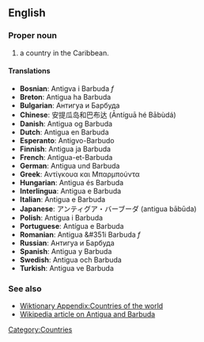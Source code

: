 ==English==

===Proper noun===

# a country in the Caribbean. 

====Translations====
*'''Bosnian''': Antigva i Barbuda ''f''
*'''Breton''': Antigua ha Barbuda
*'''Bulgarian''': Антигуа и Барбуда
*'''Chinese''': 安提瓜岛和巴布达 (Āntíguā hé Bābùdá)
*'''Danish''': Antigua og Barbuda
*'''Dutch''': Antigua en Barbuda
*'''Esperanto''': Antigvo-Barbudo
*'''Finnish''': Antigua ja Barbuda
*'''French''': Antigua-et-Barbuda
*'''German''': Antigua und Barbuda
*'''Greek''': Αντίγκουα και Μπαρμπούντα
*'''Hungarian''': Antigua és Barbuda
*'''Interlingua''': Antigua e Barbuda
*'''Italian''': Antigua e Barbuda
*'''Japanese''': アンティグア・バーブーダ (antigua bābūda)
*'''Polish''': Antigua i Barbuda
*'''Portuguese''': Antígua e Barbuda
*'''Romanian''': Antigua &#351i Barbuda ''f''
*'''Russian''': Антигуа и Барбуда
*'''Spanish''': Antigua y Barbuda
*'''Swedish''': Antigua och Barbuda
*'''Turkish''': Antigua ve Barbuda

===See also===
*[[Wiktionary Appendix:Countries of the world]]
*[[w:Antigua and Barbuda|Wikipedia article on Antigua and Barbuda]]
[[Category:Countries]]